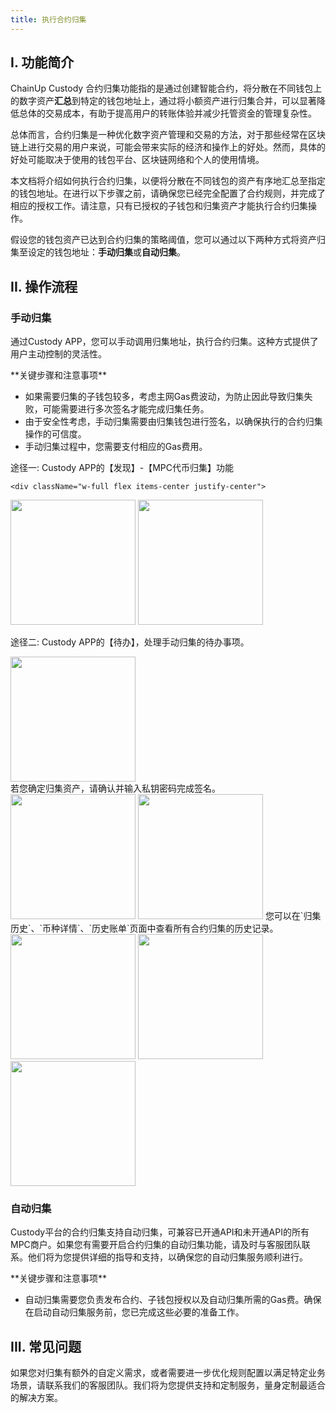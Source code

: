 ```yaml
---
title: 执行合约归集
---
```


## I. 功能简介
ChainUp Custody 合约归集功能指的是通过创建智能合约，将分散在不同钱包上的数字资产**汇总**到特定的钱包地址上，通过将小额资产进行归集合并，可以显著降低总体的交易成本，有助于提高用户的转账体验并减少托管资金的管理复杂性。

总体而言，合约归集是一种优化数字资产管理和交易的方法，对于那些经常在区块链上进行交易的用户来说，可能会带来实际的经济和操作上的好处。然而，具体的好处可能取决于使用的钱包平台、区块链网络和个人的使用情境。


本文档将介绍如何执行合约归集，以便将分散在不同钱包的资产有序地汇总至指定的钱包地址。在进行以下步骤之前，请确保您已经完全配置了合约规则，并完成了相应的授权工作。请注意，只有已授权的子钱包和归集资产才能执行合约归集操作。

假设您的钱包资产已达到合约归集的策略阈值，您可以通过以下两种方式将资产归集至设定的钱包地址：**手动归集**或**自动归集**。

## II. 操作流程

### 手动归集

通过Custody APP，您可以手动调用归集地址，执行合约归集。这种方式提供了用户主动控制的灵活性。

<Warning>
**关键步骤和注意事项**

- 如果需要归集的子钱包较多，考虑主网Gas费波动，为防止因此导致归集失败，可能需要进行多次签名才能完成归集任务。
- 由于安全性考虑，手动归集需要由归集钱包进行签名，以确保执行的合约归集操作的可信度。
- 手动归集过程中，您需要支付相应的Gas费用。

</Warning>

<Steps>
<Step title="打开手动归集界面">
途径一: Custody APP的【发现】-【MPC代币归集】功能

    <div className="w-full flex items-center justify-center">
<CardGroup cols={2}>
    <img src="/images/help-center/contract-collect10_cn.PNG" width="200"/>
    <img src="/images/help-center/contract-collect15_cn.PNG" width="200"/>
    </CardGroup>

途径二: Custody APP的【待办】，处理手动归集的待办事项。
<div className="w-full flex items-center justify-center">
    <img src="/images/help-center/contract-collect17_cn.PNG" width="200"/>
</div>

</div>

</Step>
<Step title="确认归集操作">
    若您确定归集资产，请确认并输入私钥密码完成签名。
    <CardGroup cols={2}>
    <img src="/images/help-center/contract-collect16_cn.PNG" width="200"/>
    <img src="/images/help-center/contract-collect18_cn.PNG" width="200"/>
    </CardGroup>
</Step>

<Step title="合约归集的历史记录">
您可以在`归集历史`、`币种详情`、`历史账单`页面中查看所有合约归集的历史记录。
    <CardGroup cols={3}>
    <img src="/images/help-center/contract-collect19_cn.PNG" width="200"/>
    <img src="/images/help-center/contract-collect20_cn.PNG" width="200"/>
    <img src="/images/help-center/contract-collect21_cn.PNG" width="200"/>
    </CardGroup>
</Step>

</Steps>

### 自动归集

Custody平台的合约归集支持自动归集，可兼容已开通API和未开通API的所有MPC商户。如果您有需要开启合约归集的自动归集功能，请及时与客服团队联系。他们将为您提供详细的指导和支持，以确保您的自动归集服务顺利进行。

<Warning>
**关键步骤和注意事项**

- 自动归集需要您负责发布合约、子钱包授权以及自动归集所需的Gas费。确保在启动自动归集服务前，您已完成这些必要的准备工作。

</Warning>

## III. 常见问题

<Accordion title="如何处理自定义需求？">
如果您对归集有额外的自定义需求，或者需要进一步优化规则配置以满足特定业务场景，请联系我们的客服团队。我们将为您提供支持和定制服务，量身定制最适合的解决方案。
</Accordion>


